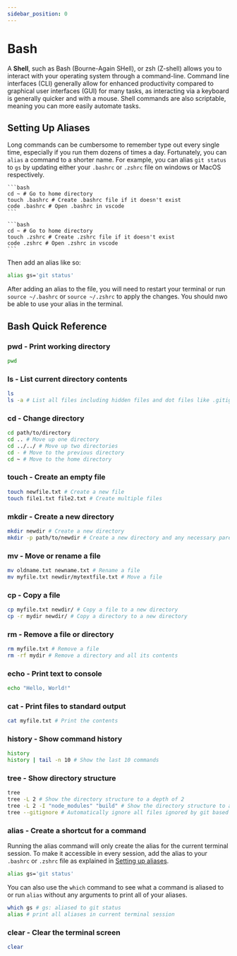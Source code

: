 ```yaml
---
sidebar_position: 0
---
```



# Bash

A **Shell**, such as Bash (Bourne-Again SHell), or zsh (Z-shell) allows you to interact with your operating system through a command-line. Command line interfaces (CLI) generally allow for enhanced productivity compared to graphical user interfaces (GUI) for many tasks, as interacting via a keyboard is generally quicker and with a mouse. Shell commands are also scriptable, meaning you can more easily automate tasks.

## Setting Up Aliases

Long commands can be cumbersome to remember type out every single time, especially if you run them dozens of times a day. Fortunately, you can `alias` a command to a shorter name. For example, you can alias `git status` to `gs` by updating either your `.bashrc` or `.zshrc` file on windows or MacOS respectively.

<Tabs>
  <TabItem value="windows" label="Windows/bash" default>

    ```bash
    cd ~ # Go to home directory
    touch .bashrc # Create .bashrc file if it doesn't exist
    code .bashrc # Open .bashrc in vscode
    ```

  </TabItem>
  <TabItem value="mac" label="Mac/zsh">

    ```bash
    cd ~ # Go to home directory
    touch .zshrc # Create .zshrc file if it doesn't exist
    code .zshrc # Open .zshrc in vscode
    ```

  </TabItem>
</Tabs>

Then add an alias like so:

```bash
alias gs='git status'
```

After adding an alias to the file, you will need to restart your terminal or run `source ~/.bashrc` or `source ~/.zshrc` to apply the changes. You should nwo be able to use your alias in the terminal.

## Bash Quick Reference

### pwd - Print working directory

```bash
pwd
```

### ls - List current directory contents

```bash
ls
ls -a # List all files including hidden files and dot files like .gitignore
```

### cd - Change directory

```bash
cd path/to/directory
cd .. # Move up one directory
cd ../../ # Move up two directories
cd - # Move to the previous directory
cd ~ # Move to the home directory
```

### touch - Create an empty file

```bash
touch newfile.txt # Create a new file
touch file1.txt file2.txt # Create multiple files
```

### mkdir - Create a new directory

```bash
mkdir newdir # Create a new directory
mkdir -p path/to/newdir # Create a new directory and any necessary parent directories
```

### mv - Move or rename a file

```bash
mv oldname.txt newname.txt # Rename a file
mv myfile.txt newdir/mytextfile.txt # Move a file
```

### cp - Copy a file

```bash
cp myfile.txt newdir/ # Copy a file to a new directory
cp -r mydir newdir/ # Copy a directory to a new directory
```

### rm - Remove a file or directory

```bash
rm myfile.txt # Remove a file
rm -rf mydir # Remove a directory and all its contents
```

### echo - Print text to console

```bash
echo "Hello, World!"
```

### cat - Print files to standard output

```bash
cat myfile.txt # Print the contents
```

### history - Show command history

```bash
history
history | tail -n 10 # Show the last 10 commands
```

### tree - Show directory structure

```bash
tree
tree -L 2 # Show the directory structure to a depth of 2
tree -L 2 -I "node_modules" "build" # Show the directory structure to a depth of 2, ignoring node_modules and build directories
tree --gitignore # Automatically ignore all files ignored by git based on a .gitignore file
```

### alias - Create a shortcut for a command

Running the alias command will only create the alias for the current terminal session. To make it accessible in every session, add the alias to your `.bashrc` or `.zshrc` file as explained in [Setting up aliases](#setting-up-aliases).

```bash
alias gs='git status'
```

You can also use the `which` command to see what a command is aliased to or run `alias` without any arguments to print all of your aliases.

```bash
which gs # gs: aliased to git status
alias # print all aliases in current terminal session
```

### clear - Clear the terminal screen

```bash
clear
```
